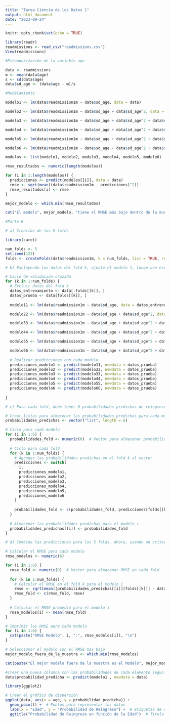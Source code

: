 ---
title: "Tarea Ciencia de los Datos 1"
output: html_document
date: "2023-09-24"
---

```{r setup, include=FALSE}
knitr::opts_chunk$set(echo = TRUE)
```

```{r}
library(readr)
readmissions <- read_csv("readmissions.csv")
View(readmissions)
```

```{r}
#Estandarización de la variable age

data <- readmissions
m <- mean(data$age)
s <- sd(data$age)
data$sd_age <- (data$age - m)/s
```

```{r}
#Modelamiento

modelo1 <- lm(data$readmission1m ~ data$sd_age, data = data)

modelo2 <- lm(data$readmission1m ~ data$sd_age + data$sd_age^2, data = data)

modelo3 <- lm(data$readmission1m ~ data$sd_age + data$sd_age^2 + data$sd_age^3, data = data)

modelo4 <- lm(data$readmission1m ~ data$sd_age + data$sd_age^2 + data$sd_age^3 + data$sd_age^4, data = data)

modelo5 <- lm(data$readmission1m ~ data$sd_age + data$sd_age^2 + data$sd_age^3 + data$sd_age^4 + data$sex + data$publicinsurance, data = data)

modelo6 <- lm(data$readmission1m ~ data$sd_age + data$sd_age^2 + data$sd_age^3 + data$sd_age^4 + data$lengthstay + data$surgery, data = data)

modelos <- list(modelo1, modelo2, modelo3, modelo4, modelo5, modelo6)

rmse_resultados <- numeric(length(modelos))

for (i in 1:length(modelos)) {
  predicciones <- predict(modelos[[i]], data = data)
  rmse <- sqrt(mean((data$readmission1m - predicciones)^2))
  rmse_resultados[i] <- rmse
}

mejor_modelo <- which.min(rmse_resultados)

cat("El modelo", mejor_modelo, "tiene el RMSE más bajo dentro de la muestra con un valor de:", rmse_resultados[mejor_modelo])
```
```{r}
#Parte B

# a) Creación de los 5 folds

library(caret)

num_folds <- 5
set.seed(123)
folds <- createFolds(data$readmission1m, k = num_folds, list = TRUE, returnTrain = FALSE)

```

```{r}
# b) Excluyendo los datos del fold k, ajuste el modelo 1, luego use ese modelo para predecir y para observaciones en el fold k. Repita el paso anterior para los modelos 2-6.

# Ciclo de validación cruzada
for (k in 1:num_folds) {
  # Excluir datos del fold k
  datos_entrenamiento <- data[-folds[[k]], ]
  datos_prueba <- data[folds[[k]], ]
  
  modelo11 <- lm(data$readmission1m ~ data$sd_age, data = datos_entrenamiento)

  modelo22 <- lm(data$readmission1m ~ data$sd_age + data$sd_age^2, data = datos_entrenamiento)

  modelo33 <- lm(data$readmission1m ~ data$sd_age + data$sd_age^2 + data$sd_age^3, data = datos_entrenamiento)

  modelo44 <- lm(data$readmission1m ~ data$sd_age + data$sd_age^2 + data$sd_age^3 + data$sd_age^4, data = datos_entrenamiento)

  modelo55 <- lm(data$readmission1m ~ data$sd_age + data$sd_age^2 + data$sd_age^3 + data$sd_age^4 + data$sex + data$publicinsurance, data = datos_entrenamiento)

  modelo66 <- lm(data$readmission1m ~ data$sd_age + data$sd_age^2 + data$sd_age^3 + data$sd_age^4 + data$lengthstay + data$surgery, data = datos_entrenamiento)
  
  # Realizar predicciones con cada modelo
  predicciones_modelo1 <- predict(modelo11, newdata = datos_prueba)
  predicciones_modelo2 <- predict(modelo22, newdata = datos_prueba)
  predicciones_modelo3 <- predict(modelo33, newdata = datos_prueba)
  predicciones_modelo4 <- predict(modelo44, newdata = datos_prueba)
  predicciones_modelo5 <- predict(modelo55, newdata = datos_prueba)
  predicciones_modelo6 <- predict(modelo66, newdata = datos_prueba)
  
}
```

```{r}
# c) Para cada fold, debe tener 6 probabilidades predichas de reingreso a los 30 días, en cada caso basadas en datos para los otros 4/5 de la muestra.

# Crear listas para almacenar las probabilidades predichas para cada modelo
probabilidades_predichas <- vector("list", length = 6)

# Ciclo para cada modelo
for (i in 1:6) {
  probabilidades_fold <- numeric(0)  # Vector para almacenar probabilidades predichas en cada fold
  
  # Ciclo para cada fold
  for (k in 1:num_folds) {
    # Agregar las probabilidades predichas en el fold k al vector
    predicciones <- switch(
      i,
      predicciones_modelo1,
      predicciones_modelo2,
      predicciones_modelo3,
      predicciones_modelo4,
      predicciones_modelo5,
      predicciones_modelo6
    )
    
    probabilidades_fold <- c(probabilidades_fold, predicciones[folds[[k]]])
  }
  
  # Almacenar las probabilidades predichas para el modelo i
  probabilidades_predichas[[i]] <- probabilidades_fold
}
```

```{r}
# d) Combine las predicciones para los 5 folds. Ahora, usando un criterio RMSE: ¿qué modelo tiene el mejor ajuste “fuera de la muestra”? Use este modelo para graficar la probabilidad de reingreso contra la edad de los pacientes.

# Calcular el RMSE para cada modelo
rmse_modelos <- numeric(6)

for (i in 1:6) {
  rmse_fold <- numeric(0)  # Vector para almacenar RMSE en cada fold
  
  for (k in 1:num_folds) {
    # Calcular el RMSE en el fold k para el modelo i
    rmse <- sqrt(mean((probabilidades_predichas[[i]][folds[[k]]] - data$readmission1m[folds[[k]]])^2))
    rmse_fold <- c(rmse_fold, rmse)
  }
  
  # Calcular el RMSE promedio para el modelo i
  rmse_modelos[i] <- mean(rmse_fold)
}

# Imprimir los RMSE para cada modelo
for (i in 1:6) {
  cat(paste("RMSE Modelo", i, ":", rmse_modelos[i]), "\n")
}

# Seleccionar el modelo con el RMSE más bajo
mejor_modelo_fuera_de_la_muestra <- which.min(rmse_modelos)

cat(paste("El mejor modelo fuera de la muestra es el Modelo", mejor_modelo_fuera_de_la_muestra), "\n")
```

```{r}
#crear una nueva columna con las probabilidades de cada elemento segun el modelo 1
data$probabilidad_predicha <- predict(modelo1 , newdata = data)
```

```{r}
library(ggplot2)

# Crear el gráfico de dispersión
ggplot(data, aes(x = age, y = probabilidad_predicha)) +
  geom_point() +  # Puntos para representar los datos
  labs(x = "Edad", y = "Probabilidad de Reingreso") +  # Etiquetas de ejes
  ggtitle("Probabilidad de Reingreso en función de la Edad")  # Título del gráfico
```


